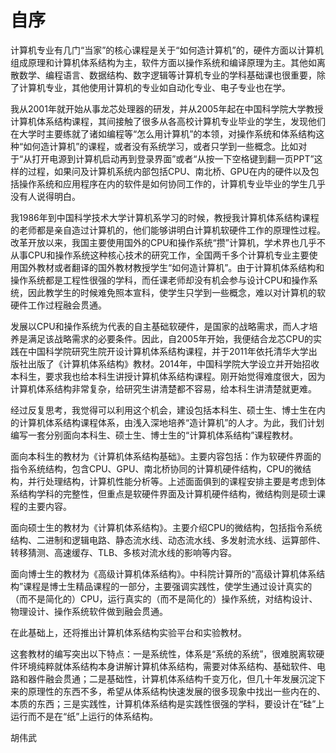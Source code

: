 # 自序 {-}
\markboth{自序}{自序}

计算机专业有几门“当家”的核心课程是关于“如何造计算机”的，硬件方面以计算机组成原理和计算机体系结构为主，软件方面以操作系统和编译原理为主。其他如离散数学、编程语言、数据结构、数字逻辑等计算机专业的学科基础课也很重要，除了计算机专业，其他使用计算机的专业如自动化专业、电子专业也在学。

我从2001年就开始从事龙芯处理器的研发，并从2005年起在中国科学院大学教授计算机体系结构课程，其间接触了很多从各高校计算机专业毕业的学生，发现他们在大学时主要练就了诸如编程等“怎么用计算机”的本领，对操作系统和体系结构这种“如何造计算机”的课程，或者没有系统学习，或者只学到一些概念。比如对于“从打开电源到计算机启动再到登录界面”或者“从按一下空格键到翻一页PPT”这样的过程，如果问及计算机系统内部包括CPU、南北桥、GPU在内的硬件以及包括操作系统和应用程序在内的软件是如何协同工作的，计算机专业毕业的学生几乎没有人说得明白。

我1986年到中国科学技术大学计算机系学习的时候，教授我计算机体系结构课程的老师都是亲自造过计算机的，他们能够讲明白计算机软硬件工作的原理性过程。改革开放以来，我国主要使用国外的CPU和操作系统“攒”计算机，学术界也几乎不从事CPU和操作系统这种核心技术的研究工作，全国两千多个计算机专业主要使用国外教材或者翻译的国外教材教授学生“如何造计算机”。由于计算机体系结构和操作系统都是工程性很强的学科，而任课老师却没有机会参与设计CPU和操作系统，因此教学生的时候难免照本宣科，使学生只学到一些概念，难以对计算机的软硬件工作过程融会贯通。

发展以CPU和操作系统为代表的自主基础软硬件，是国家的战略需求，而人才培养是满足该战略需求的必要条件。因此，自2005年开始，我便结合龙芯CPU的实践在中国科学院研究生院开设计算机体系结构课程，并于2011年依托清华大学出版社出版了《计算机体系结构》教材。2014年，中国科学院大学设立并开始招收本科生，要求我也给本科生讲授计算机体系结构课程。刚开始觉得难度很大，因为计算机体系结构非常复杂，给研究生讲清楚都不容易，给本科生讲清楚就更难。

经过反复思考，我觉得可以利用这个机会，建设包括本科生、硕士生、博士生在内的计算机体系结构课程体系，由浅入深地培养“造计算机”的人才。为此，我们计划编写一套分别面向本科生、硕士生、博士生的“计算机体系结构”课程教材。

面向本科生的教材为《计算机体系结构基础》。主要内容包括：作为软硬件界面的指令系统结构，包含CPU、GPU、南北桥协同的计算机硬件结构，CPU的微结构，并行处理结构，计算机性能分析等。上述面面俱到的课程安排主要是考虑到体系结构学科的完整性，但重点是软硬件界面及计算机硬件结构，微结构则是硕士课程的主要内容。

面向硕士生的教材为《计算机体系结构》。主要介绍CPU的微结构，包括指令系统结构、二进制和逻辑电路、静态流水线、动态流水线、多发射流水线、运算部件、转移猜测、高速缓存、TLB、多核对流水线的影响等内容。

面向博士生的教材为《高级计算机体系结构》。中科院计算所的“高级计算机体系结构”课程是博士生精品课程的一部分，主要强调实践性，使学生通过设计真实的（而不是简化的）CPU，运行真实的（而不是简化的）操作系统，对结构设计、物理设计、操作系统软件做到融会贯通。

在此基础上，还将推出计算机体系结构实验平台和实验教材。

这套教材的编写突出以下特点：一是系统性，体系是“系统的系统”，很难脱离软硬件环境纯粹就体系结构本身讲解计算机体系结构，需要对体系结构、基础软件、电路和器件融会贯通；二是基础性，计算机体系结构千变万化，但几十年发展沉淀下来的原理性的东西不多，希望从体系结构快速发展的很多现象中找出一些内在的、本质的东西；三是实践性，计算机体系结构是实践性很强的学科，要设计在“硅”上运行而不是在“纸”上运行的体系结构。

胡伟武

\newpage

